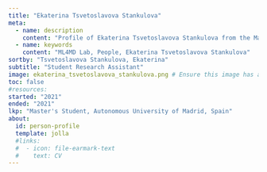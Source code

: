 ```yaml
---
title: "Ekaterina Tsvetoslavova Stankulova"
meta:
  - name: description
    content: "Profile of Ekaterina Tsvetoslavova Stankulova from the Machine Learning for Materials Design (ML4MD) Lab."
  - name: keywords
    content: "ML4MD Lab, People, Ekaterina Tsvetoslavova Stankulova"
sortby: "Tsvetoslavova Stankulova, Ekaterina"
subtitle: "Student Research Assistant"
image: ekaterina_tsvetoslavova_stankulova.png # Ensure this image has appropriate alt text if used directly in content # Ensure this image has appropriate alt text if used directly in content
toc: false
#resources: 
started: "2021"
ended: "2021"
lkp: "Master's Student, Autonomous University of Madrid, Spain"
about:
  id: person-profile
  template: jolla
  #links:
  #  - icon: file-earmark-text
  #    text: CV
---
```


:::{#person-profile}
:::

<!---
## Biography
## Experience
## Education
-->
